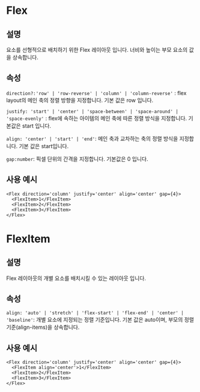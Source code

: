
<Meta of={FlexStories} />

# Flex

## 설명

요소를 선형적으로 배치하기 위한 Flex 레이아웃 입니다. 너비와 높이는 부모 요소의 값을 상속합니다.

<Canvas of={FlexStories.Default} />

## 속성

`direction?:'row' | 'row-reverse' | 'column' | 'column-reverse'` : flex layout의 메인 축의 정렬 방향을 지정합니다. 기본 값은 row 입니다.

`justify: 'start' | 'center' | 'space-between' | 'space-around' | 'space-evenly'` : flex에 속하는 아이템의 메인 축에 따른 정렬 방식을 지정합니다. 기본값은 start 입니다.

`align: 'center' | 'start' | 'end'`: 메인 축과 교차하는 축의 정렬 방식을 지정합니다. 기본 값은 start입니다.

`gap:number`: 픽셀 단위의 간격을 지정합니다. 기본값은 0 입니다.

## 사용 예시

```tsx
<Flex direction='column' justify='center' align='center' gap={4}>
  <FlexItem>1</FlexItem>
  <FlexItem>2</FlexItem>
  <FlexItem>3</FlexItem>
</Flex>
```

<Canvas of={FlexStories.Stack} />

# FlexItem

## 설명

Flex 레이아웃의 개별 요소를 배치시킬 수 있는 레이아웃 입니다.

## 속성

`align: 'auto' | 'stretch' | 'flex-start' | 'flex-end' | 'center' | 'baseline'`: 개별 요소에 지정되는 정렬 기준입니다. 기본 값은 auto이며, 부모의 정렬 기준(align-items)을 상속합니다.

## 사용 예시

```tsx
<Flex direction='column' justify='center' align='center' gap={4}>
  <FlexItem align='center'>1</FlexItem>
  <FlexItem>2</FlexItem>
  <FlexItem>3</FlexItem>
</Flex>
```

<Canvas of={FlexStories.AlignSelf} />
